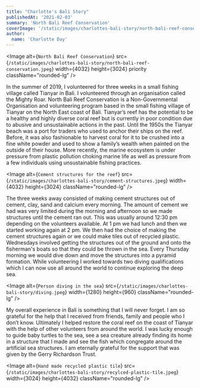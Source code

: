 ```yaml
---
title: "Charlotte's Bali Story"
publishedAt: '2021-02-03'
summary: 'North Bali Reef Conservation'
coverImage: '/static/images/charlottes-bali-story/north-bali-reef-conservation.jpeg'
author:
  name: 'Charlotte Day'
---
```


<Image
  alt={`North Bali Reef Conservation`}
  src={`/static/images/charlottes-bali-story/north-bali-reef-conservation.jpeg`}
  width={4032}
  height={3024}
  priority
  className="rounded-lg"
/>

In the summer of 2019, I volunteered for three weeks in a small fishing village called Tianyar in Bali. I volunteered through an organisation called the Mighty Roar. North Bali Reef Conservation is a Non-Governmental Organisation and volunteering program based in the small fishing village of Tianyar on the North East coast of Bali. Tianyar’s reef has the potential to be a healthy and highly diverse coral reef but is currently in poor condition due to abusive and unsustainable actions in the past. Until the 1950s the Tianyar beach was a port for traders who used to anchor their ships on the reef. Before, it was also fashionable to harvest coral for it to be crushed into a fine white powder and used to show a family’s wealth when painted on the outside of their house. More recently, the marine ecosystem is under pressure from plastic pollution choking marine life as well as pressure from a few individuals using unsustainable fishing practices.

<Image
  alt={`Cement structures for the reef`}
  src={`/static/images/charlottes-bali-story/cement-structures.jpeg`}
  width={4032}
  height={3024}
  className="rounded-lg"
/>

The three weeks away consisted of making cement structures out of cement, clay, sand and calcium every morning. The amount of cement we had was very limited during the morning and afternoon so we made structures until the cement ran out. This was usually around 12:30 pm depending on the volunteers available. At 1 pm we had lunch and then we started working again at 2 pm. We then had the choice of making the cement structures again or we could make tiles out of recycled plastic. Wednesdays involved getting the structures out of the ground and onto the fisherman's boats so that they could be thrown in the sea. Every Thursday morning we would dive down and move the structures into a pyramid formation. While volunteering I worked towards two diving qualifications which I can now use all around the world to continue exploring the deep sea.

<Image
  alt={`Person diving in the sea`}
  src={`/static/images/charlottes-bali-story/diving.jpeg`}
  width={1280}
  height={960}
  className="rounded-lg"
/>

My overall experience in Bali is something that I will never forget. I am so grateful for the help that I received from friends, family and people who I don’t know. Ultimately I helped restore the coral reef on the coast of Tianyar with the help of other volunteers from around the world. I was lucky enough to guide baby turtles to the sea, see a sea creature already finding its home in a structure that I made and see the fish which congregate around the artificial sea structures. I am eternally grateful for the support that was given by the Gerry Richardson Trust.

<Image
  alt={`Hand made recycled plastic tile`}
  src={`/static/images/charlottes-bali-story/recylced-plastic-tile.jpeg`}
  width={3024}
  height={4032}
  className="rounded-lg"
/>
